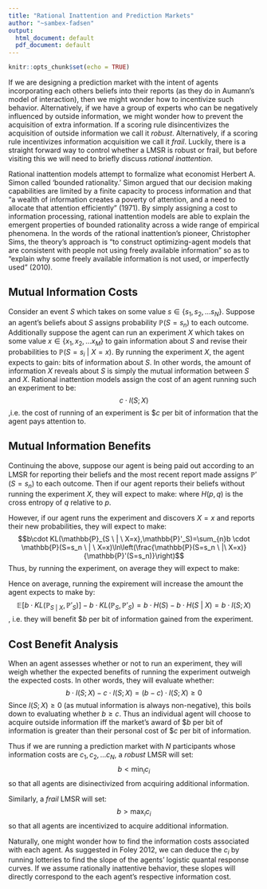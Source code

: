 ```yaml
---
title: "Rational Inattention and Prediction Markets"
author: "~sambex-fadsen"
output:
  html_document: default
  pdf_document: default
---
```


```r
knitr::opts_chunk$set(echo = TRUE)
```

If we are designing a prediction market with the intent of agents incorporating each others beliefs into their reports (as they do in Aumann's model of interaction), then we might wonder how to incentivize such behavior. Alternatively, if we have a group of experts who can be negatively influenced by outside information, we might wonder how to prevent the acquisition of extra information. If a scoring rule disincentivizes the acquisition of outside information we call it _robust_. Alternatively, if a scoring rule incentivizes information acquisition we call it _frail_.  Luckily, there is a straight forward way to control whether a LMSR is robust or frail, but before visiting this we will need to briefly discuss _rational inattention_.

Rational inattention models attempt to formalize what economist Herbert A. Simon called 'bounded rationality.' Simon argued that our decision making capabilities are limited by a finite capacity to process information and that "a wealth of information creates a poverty of attention, and a need to allocate that attention efficiently" (1971). By simply assigning a cost to information processing, rational inattention models are able to explain the emergent properties of bounded rationality across a wide range of empirical phenomena. In the words of the rational inattention's pioneer, Christopher Sims, the theory's approach is "to construct optimizing-agent models that are consistent with people not using freely available information" so as to "explain why some freely available information is not used, or imperfectly used" (2010). 

## Mutual Information Costs

Consider an event $S$ which takes on some value $s \in \{s_1,s_2,...s_N\}$. Suppose an agent's beliefs about $S$ assigns probability $\mathbb{P}(S=s_n)$ to each outcome. Additionally suppose the agent can run an experiment $X$ which takes on some value $x \in \{x_1,x_2,...x_M\}$ to gain information about $S$ and revise their probabilities to $\mathbb{P}(S=s_i \ | \ X=x)$. By running the experiment $X$, the agent expects to gain:
\begin{align*}
H(S)-H(S \ | X)=\sum_{n} P(S=s_n)\cdot \ln\left(\frac{1}{P(S=s_n)}\right)-\mathbb{E}\left[\sum_{n} P(S=s_n \ | \ X=x)\cdot \ln\left(\frac{1}{P(S=s_n \ | \ X=x)}\right)\right]=I(S;X)
\end{align*}
bits of information about $S$. In other words, the amount of information $X$ reveals about $S$ is simply the mutual information between $S$ and $X$. Rational inattention models assign the cost of an agent running such an experiment to be:
$$c\cdot I(S;X)$$
,i.e. the cost of running of an experiment is $\$c$ per bit of information that the agent pays attention to.

## Mutual Information Benefits

Continuing the above, suppose our agent is being paid out according to an LMSR for reporting their beliefs and the most recent report made assigns $\mathbb{P}'(S=s_n)$ to each outcome. Then if our agent reports their beliefs without running the experiment $X$, they will expect to make:
\begin{align*}
b\cdot KL(\mathbb{P}_S,\mathbb{P}'_S)&= b\cdot H(\mathbb{P}_S,\mathbb{P}'_S)-b\cdot H(S)
\end{align*}
where $H(p,q)$ is the cross entropy of $q$ relative to $p$.

However, if our agent runs the experiment and discovers $X=x$ and reports their new probabilities, they will expect to make:
$$b\cdot KL(\mathbb{P}_{S \ | \ X=x},\mathbb{P}'_S)=\sum_{n}b \cdot \mathbb{P}(S=s_n \ | \ X=x)\ln\left(\frac{\mathbb{P}(S=s_n \ |\ X=x)}{\mathbb{P}'(S=s_n)}\right)$$
Thus, by running the experiment, on average they will expect to make:
\begin{align*}
\mathbb{E}\left[b\cdot KL(\mathbb{P}_{S \ | \ X},\mathbb{P}'_S)\right]&=\sum_{m} \mathbb{P}(X=x_m) \sum_{n}b \cdot \mathbb{P}(S=s_n \ | \ X=x_m)\ln\left(\frac{\mathbb{P}(S=s_n \ |\ X=x_m)}{\mathbb{P}'(S=s_n)}\right)
\\
&=\sum_{m}  \sum_{n}b \cdot \mathbb{P}(S=s_n, X=x_m)\ln\left(\frac{\mathbb{P}(S=s_n \ |\ X=x_m)}{\mathbb{P}'(S=s_n)}\right)
\\
&=\sum_{m}  \sum_{n}b \cdot \mathbb{P}(S=s_n, X=x_m)\ln\left(\frac{1}{\mathbb{P}'(S=s_n)}\right)-\sum_{m}  \sum_{n}b \cdot \mathbb{P}(S=s_n, X=x_m)\ln\left(\frac{1}{\mathbb{P}(S=s_n \ |\ X=x_m)}\right)
\\
&=  \sum_{n} \sum_{m} b \cdot \mathbb{P}(S=s_n, X=x_m)\ln\left(\frac{1}{\mathbb{P}'(S=s_n)}\right)-b\cdot H(S \ | \ X)
\\
&=\sum_{n}b \cdot \mathbb{P}(S=s_n)\ln\left(\frac{1}{\mathbb{P}'(S=s_n)}\right)-b\cdot H(S \ | \ X)
\\
&=b\cdot H(\mathbb{P}_S,\mathbb{P}'_S)-b\cdot H(S \ | \ X)
\end{align*}

Hence on average, running the expirement will increase the amount the agent expects to make by:
$$\mathbb{E}\left[b\cdot KL(\mathbb{P}_{S \ | \ X},\mathbb{P}'_S)\right]-b\cdot KL(\mathbb{P}_S,\mathbb{P}'_S)=b\cdot H(S)-b\cdot H(S \ | \ X)=b\cdot I(S;X)$$
, i.e. they will benefit $\$b$ per bit of information gained from the experiment.

## Cost Benefit Analysis
When an agent assesses whether or not to run an experiment, they will weigh whether the expected benefits of running the experiment outweigh the expected costs. In other words, they will evaluate whether:
$$b\cdot I(S;X)-c \cdot I(S;X)=(b-c)\cdot I(S;X) \geq 0$$
Since $I(S;X) \geq 0$ (as mutual information is always non-negative), this boils down to evaluating whether $b \geq c$. Thus an individual agent will choose to acquire outside information iff the market's award of $\$b$ per bit of information is greater than their personal cost of $\$c$ per bit of information.

Thus if we are running a prediction market with $N$ participants whose information costs are $c_1,c_2,...c_N$, a _robust_ LMSR will set:
$$b < \min_i c_i$$
so that all agents are disinectivized from acquiring additional information. 

Similarly, a _frail_ LMSR will set:
$$b > \max_i c_i$$
so that all agents are incentivized to acquire additional information.

Naturally, one might wonder how to find the information costs associated with each agent. As suggested in Foley 2012, we can deduce the $c_i$ by running lotteries to find the slope of the agents' logistic quantal response curves. If we assume rationally inattentive behavior, these slopes will directly correspond to the each agent's respective information cost.